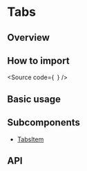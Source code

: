 

<Meta of={Stories} />

# Tabs

## Overview

## How to import

<Source
  code={`
`}
/>

## Basic usage

<Canvas of={Stories.Base} />

## Subcomponents

- [TabsItem](?path=/docs/components-core-navigation-tabs-tabsitem--docs)

## API

<ArgTypes of={Stories} />
